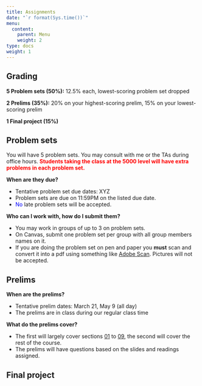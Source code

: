```yaml
---
title: Assignments
date: "`r format(Sys.time())`"
menu:
  content:
    parent: Menu
    weight: 2
type: docs
weight: 1
---
```


## Grading

**5 Problem sets (50%):** 12.5% each, lowest-scoring problem set dropped

**2 Prelims (35%):** 20% on your highest-scoring prelim, 15% on your lowest-scoring prelim

**1 Final project (15%)**

## Problem sets

You will have 5 problem sets. You may consult with me or the TAs during office hours. <span style="color:red">**Students taking the class at the 5000 level will have extra problems in each problem set.**</span> 

**When are they due?** 

- Tentative problem set due dates: XYZ
- Problem sets are due on 11:59PM on the listed due date.
- <span style="color:blue">No</span> late problem sets will be accepted.

**Who can I work with, how do I submit them?** 

- You may work in groups of up to 3 on problem sets. 
- On Canvas, submit one problem set per group with all group members names on it.
- If you are doing the problem set on pen and paper you **must** scan and convert it into a pdf using something like [Adobe Scan](https://www.adobe.com/acrobat/mobile/scanner-app.html). Pictures will not be accepted.

## Prelims 

**When are the prelims?**

- Tentative prelim dates: March 21, May 9 (all day)
- The prelims are in class during our regular class time

**What do the prelims cover?**

- The first will largely cover sections [01](/lecture-notes/01-introduction) to [09](/lecture-notes/09-discounting/), the second will cover the rest of the course. 
- The prelims will have questions based on the slides and readings assigned.

## Final project 